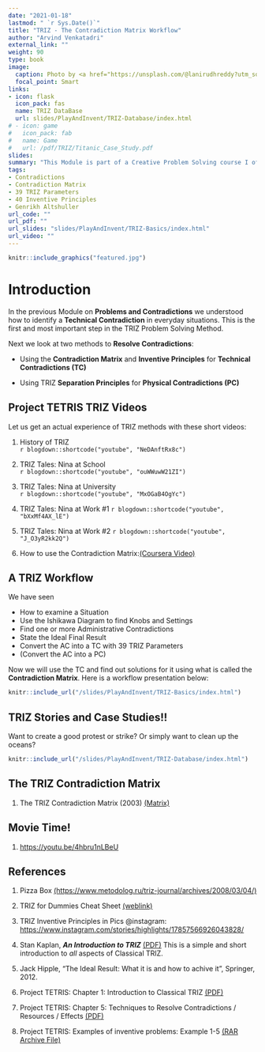 ```yaml
---
date: "2021-01-18"
lastmod: " `r Sys.Date()`"
title: "TRIZ - The Contradiction Matrix Workflow"
author: "Arvind Venkatadri"
external_link: ""
weight: 90
type: book
image:
  caption: Photo by <a href="https://unsplash.com/@lanirudhreddy?utm_source=unsplash&utm_medium=referral&utm_content=creditCopyText">ANIRUDH</a> on <a href="https://unsplash.com/s/photos/matrix?utm_source=unsplash&utm_medium=referral&utm_content=creditCopyText">Unsplash</a>
  focal_point: Smart
links:
- icon: flask
  icon_pack: fas
  name: TRIZ DataBase
  url: slides/PlayAndInvent/TRIZ-Database/index.html
# - icon: game
#   icon_pack: fab
#   name: Game
#   url: /pdf/TRIZ/Titanic_Case_Study.pdf
slides: 
summary: "This Module is part of a Creative Problem Solving course I offer at Srishti Manipal Institute, Bangalore"
tags:
- Contradictions
- Contradiction Matrix
- 39 TRIZ Parameters
- 40 Inventive Principles
- Genrikh Altshuller
url_code: ""
url_pdf: ""
url_slides: "slides/PlayAndInvent/TRIZ-Basics/index.html"
url_video: ""
---
```



```r
knitr::include_graphics("featured.jpg")

```

# Introduction

In the previous Module on **Problems and Contradictions** we understood how to identify a **Technical Contradiction** in everyday situations. This is the first and most important step in the TRIZ Problem Solving Method. 

Next we look at two methods to **Resolve Contradictions**:

- Using the **Contradiction Matrix** and **Inventive Principles** for **Technical Contradictions (TC)**

- Using TRIZ **Separation Principles** for **Physical Contradictions (PC)**


## Project TETRIS TRIZ Videos
Let us get an actual experience of TRIZ methods with these short videos:


1. History of TRIZ   
  `r blogdown::shortcode("youtube", "NeDAnftRx8c")`<br>


2. TRIZ Tales: Nina at School   
  `r blogdown::shortcode("youtube", "ouWWuwW21ZI")` <br>

3. TRIZ Tales: Nina at University   
  `r blogdown::shortcode("youtube", "MxOGaB4OgYc")` <br>

4. TRIZ Tales: Nina at Work #1 
  `r blogdown::shortcode("youtube", "bXxMf4AX_lE")` <br>

5. TRIZ Tales: Nina at Work #2 
  `r blogdown::shortcode("youtube", "J_O3yR2kk2Q")` <br>


6. How to use the Contradiction Matrix:[(Coursera Video)](https://www.coursera.org/lecture/creative-thinking-techniques-and-tools-for-success/contradiction-matrix-DtEKz>)


## A TRIZ Workflow

We have seen  

- How to examine a Situation  
- Use the Ishikawa Diagram to find Knobs and Settings
- Find one or more Administrative Contradictions  
- State the Ideal Final Result  
- Convert the AC into a TC with 39 TRIZ Parameters  
- (Convert the AC into a PC)  

Now we will use the TC and find out solutions for it using what is called the **Contradiction Matrix**. Here is a workflow presentation below:  

```r
knitr::include_url("/slides/PlayAndInvent/TRIZ-Basics/index.html")

```





## TRIZ Stories and Case Studies!!

Want to create a good protest or strike? Or simply want to clean up the oceans?


```r
knitr::include_url("/slides/PlayAndInvent/TRIZ-Database/index.html")

```

## The TRIZ Contradiction Matrix

1. The TRIZ Contradiction Matrix (2003) [(Matrix)](pdf/TRIZ/TRIZ_interactive_contradiction_matrix_2016.xlsx)

## Movie Time!

1. <u><https://youtu.be/4hbru1nLBeU></u>



## References

1. Pizza Box <u>(https://www.metodolog.ru/triz-journal/archives/2008/03/04/)</u>

1. TRIZ for Dummies Cheat Sheet <u>[(weblink)](https://www.dummies.com/business/management/triz-for-dummies-cheat-sheet/)</u>

1. TRIZ Inventive Principles in Pics @instagram: <u><https://www.instagram.com/stories/highlights/17857566926043828/></u>

1. Stan Kaplan, ***An Introduction to TRIZ*** <u>[(PDF)](pdf/TRIZ/Stan Kaplan-Intro-to-TRIZ.pdf)</u>
This is a simple and short introduction to *all* aspects of Classical TRIZ.

1. Jack Hipple, "The Ideal Result: What it is and how to achive it", Springer, 2012.

1. Project TETRIS: Chapter 1: Introduction to Classical TRIZ <u>[(PDF)](https://innovazionesistematica.it/wp-content/uploads/2020/10/EN_01.pdf)</u>


1. Project TETRIS: Chapter 5: Techniques  to  Resolve  Contradictions / Resources / Effects <u>[(PDF)](https://innovazionesistematica.it/wp-content/uploads/2020/10/EN_05.pdf)</u>

1. Project TETRIS: Examples of inventive problems: Example 1-5 <u>[(RAR Archive File)](https://innovazionesistematica.it/wp-content/uploads/2020/10/ExamplesEN.rar)</u>
